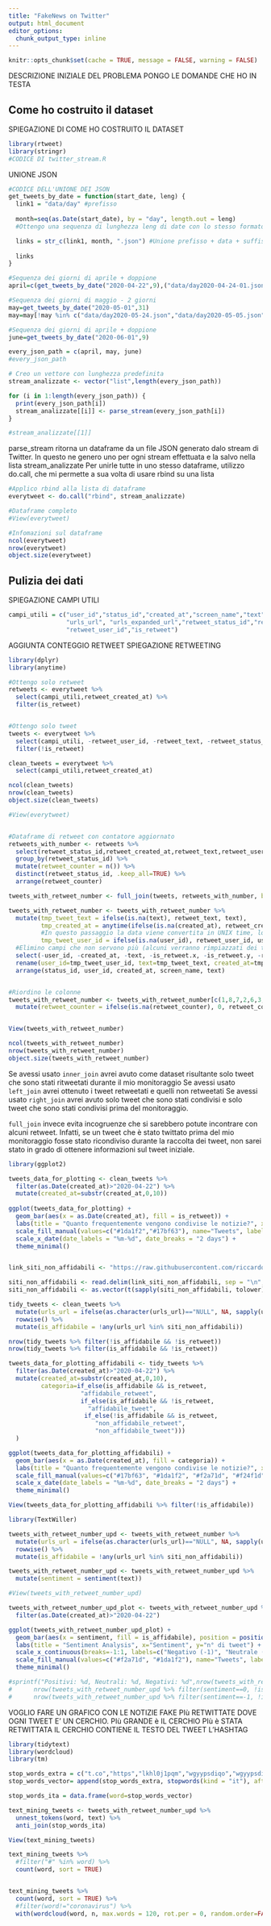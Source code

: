 ```yaml
---
title: "FakeNews on Twitter"
output: html_document
editor_options: 
  chunk_output_type: inline
---
```


```r
knitr::opts_chunk$set(cache = TRUE, message = FALSE, warning = FALSE)
```

DESCRIZIONE INIZIALE DEL PROBLEMA
PONGO LE DOMANDE CHE HO IN TESTA

## Come ho costruito il dataset

SPIEGAZIONE DI COME HO COSTRUITO IL DATASET

```r
library(rtweet)
library(stringr)
#CODICE DI twitter_stream.R
```

UNIONE JSON

```r
#CODICE DELL'UNIONE DEI JSON
get_tweets_by_date = function(start_date, leng) {
  link1 = "data/day" #prefisso
  
  month=seq(as.Date(start_date), by = "day", length.out = leng) 
  #Ottengo una sequenza di lunghezza leng di date con lo stesso formato di start_date 

  links = str_c(link1, month, ".json") #Unione prefisso + data + suffisso
  
  links
}

#Sequenza dei giorni di aprile + doppione
april=c(get_tweets_by_date("2020-04-22",9),("data/day2020-04-24-01.json"))

#Sequenza dei giorni di maggio - 2 giorni
may=get_tweets_by_date("2020-05-01",31)
may=may[!may %in% c("data/day2020-05-24.json","data/day2020-05-05.json")]

#Sequenza dei giorni di aprile + doppione
june=get_tweets_by_date("2020-06-01",9)

every_json_path = c(april, may, june)
#every_json_path

# Creo un vettore con lunghezza predefinita
stream_analizzate <- vector("list",length(every_json_path))  

for (i in 1:length(every_json_path)) {        
  print(every_json_path[i])
  stream_analizzate[[i]] <- parse_stream(every_json_path[i])          
}

#stream_analizzate[[1]]

```

parse_stream ritorna un dataframe da un file JSON generato dalo stream di Twitter.
In questo ne genero uno per ogni stream effettuata e la salvo nella lista stream_analizzate
Per unirle tutte in uno stesso dataframe, utilizzo do.call, che mi permette a sua volta di usare rbind su una lista

```r
#Applico rbind alla lista di dataframe
everytweet <- do.call("rbind", stream_analizzate)

#Dataframe completo
#View(everytweet)

#Infomazioni sul dataframe
ncol(everytweet)
nrow(everytweet)
object.size(everytweet)
```

## Pulizia dei dati

SPIEGAZIONE CAMPI UTILI

```r
campi_utili = c("user_id","status_id","created_at","screen_name","text", 
                "urls_url", "urls_expanded_url","retweet_status_id","retweet_text",
                "retweet_user_id","is_retweet")
```

AGGIUNTA CONTEGGIO RETWEET
SPIEGAZIONE RETWEETING

```r
library(dplyr)
library(anytime)

#Ottengo solo retweet
retweets <- everytweet %>%
  select(campi_utili,retweet_created_at) %>%
  filter(is_retweet)


#Ottengo solo tweet
tweets <- everytweet %>%
  select(campi_utili, -retweet_user_id, -retweet_text, -retweet_status_id) %>%
  filter(!is_retweet) 

clean_tweets = everytweet %>%
  select(campi_utili,retweet_created_at)

ncol(clean_tweets)
nrow(clean_tweets)
object.size(clean_tweets)

#View(everytweet)


#Dataframe di retweet con contatore aggiornato
retweets_with_number <- retweets %>%
  select(retweet_status_id,retweet_created_at,retweet_text,retweet_user_id,is_retweet) %>%
  group_by(retweet_status_id) %>%
  mutate(retweet_counter = n()) %>%
  distinct(retweet_status_id, .keep_all=TRUE) %>%
  arrange(retweet_counter)

tweets_with_retweet_number <- full_join(tweets, retweets_with_number, by=c("status_id" = "retweet_status_id"))

tweets_with_retweet_number <- tweets_with_retweet_number %>%
  mutate(tmp_tweet_text = ifelse(is.na(text), retweet_text, text),
         tmp_created_at = anytime(ifelse(is.na(created_at), retweet_created_at, created_at)), 
         #In questo passaggio la data viene convertita in UNIX time, lo riconverto in tempo "umano" per una lettura migliore dei dati
         tmp_tweet_user_id = ifelse(is.na(user_id), retweet_user_id, user_id)) %>%
  #Elimino campi che non servono più (alcuni verranno rimpiazzati dei temporanei)
  select(-user_id, -created_at, -text, -is_retweet.x, -is_retweet.y, -retweet_text, -retweet_user_id, -retweet_created_at) %>%
  rename(user_id=tmp_tweet_user_id, text=tmp_tweet_text, created_at=tmp_created_at) %>%
  arrange(status_id, user_id, created_at, screen_name, text)


#Riordino le colonne
tweets_with_retweet_number <- tweets_with_retweet_number[c(1,8,7,2,6,3,4,5)] %>%
  mutate(retweet_counter = ifelse(is.na(retweet_counter), 0, retweet_counter))


View(tweets_with_retweet_number)

ncol(tweets_with_retweet_number)
nrow(tweets_with_retweet_number)
object.size(tweets_with_retweet_number)

```

Se avessi usato `inner_join` avrei avuto come dataset risultante solo tweet che sono stati ritweetati durante il mio monitoraggio
Se avessi usato `left_join` avrei ottenuto i tweet retweetati e quelli non retweetati
Se avessi usato `right_join` avrei avuto solo tweet che sono stati condivisi e solo tweet che sono stati condivisi prima del monitoraggio. 

`full_join` invece evita incogruenze che si sarebbero potute incontrare con alcuni retweet. Infatti, se un tweet che è stato twittato prima del mio monitoraggio fosse stato ricondiviso durante la raccolta dei tweet, non sarei stato in grado di ottenere informazioni sul tweet iniziale.

```r
library(ggplot2)

tweets_data_for_plotting <- clean_tweets %>%
  filter(as.Date(created_at)>"2020-04-22") %>%
  mutate(created_at=substr(created_at,0,10))
  
ggplot(tweets_data_for_plotting) +
  geom_bar(aes(x = as.Date(created_at), fill = is_retweet)) +
  labs(title = "Quanto frequentemente vengono condivise le notizie?", x="Data del tweet", y="n° di tweet") +
  scale_fill_manual(values=c("#1da1f2","#17bf63"), name="Tweets", labels=c("Tweet","Retweet")) +
  scale_x_date(date_labels = "%m-%d", date_breaks = "2 days") +
  theme_minimal()



```

```r
link_siti_non_affidabili <- "https://raw.githubusercontent.com/riccardolunardi/ProgettoFondamenti/master/websites/websites_fakenews.txt?token=AIZMNOZGHQAVE6HUPP4FYNK65B5ME"

siti_non_affidabili <- read.delim(link_siti_non_affidabili, sep = "\n", header = FALSE)
siti_non_affidabili <- as.vector(t(sapply(siti_non_affidabili, tolower))) #t trasforma il dataset in una matrice

tidy_tweets <- clean_tweets %>%
  mutate(urls_url = ifelse(as.character(urls_url)=="NULL", NA, sapply(urls_url, tolower))) %>%
  rowwise() %>% 
  mutate(is_affidabile = !any(urls_url %in% siti_non_affidabili))

nrow(tidy_tweets %>% filter(!is_affidabile && !is_retweet))
nrow(tidy_tweets %>% filter(is_affidabile && !is_retweet))
```

```r

tweets_data_for_plotting_affidabili <- tidy_tweets %>%
  filter(as.Date(created_at)>"2020-04-22") %>%
  mutate(created_at=substr(created_at,0,10),
         categoria=if_else(is_affidabile && is_retweet,
                    "affidabile_retweet",
                    if_else(is_affidabile && !is_retweet,
                      "affidabile_tweet",
                     if_else(!is_affidabile && is_retweet,
                        "non_affidabile_retweet",
                        "non_affidabile_tweet")))
  )

ggplot(tweets_data_for_plotting_affidabili) +
  geom_bar(aes(x = as.Date(created_at), fill = categoria)) +
  labs(title = "Quanto frequentemente vengono condivise le notizie?", x="Data del tweet", y="n° di tweet") +
  scale_fill_manual(values=c("#17bf63", "#1da1f2", "#f2a71d", "#f24f1d"), name="Tweets", labels=c("Tweet","Retweet","Retweet di notizie non affidabili","Tweet di notizie non affidabili")) +
  scale_x_date(date_labels = "%m-%d", date_breaks = "2 days") +
  theme_minimal()

View(tweets_data_for_plotting_affidabili %>% filter(!is_affidabile))


```



```r

library(TextWiller)

tweets_with_retweet_number_upd <- tweets_with_retweet_number %>%
  mutate(urls_url = ifelse(as.character(urls_url)=="NULL", NA, sapply(urls_url, tolower))) %>%
  rowwise() %>% 
  mutate(is_affidabile = !any(urls_url %in% siti_non_affidabili))

tweets_with_retweet_number_upd <- tweets_with_retweet_number_upd %>% 
  mutate(sentiment = sentiment(text))

#View(tweets_with_retweet_number_upd)

tweets_with_retweet_number_upd_plot <- tweets_with_retweet_number_upd %>%
  filter(as.Date(created_at)>"2020-04-22")

ggplot(tweets_with_retweet_number_upd_plot) +
  geom_bar(aes(x = sentiment, fill = is_affidabile), position = position_dodge()) +
  labs(title = "Sentiment Analysis", x="Sentiment", y="n° di tweet") +
  scale_x_continuous(breaks=-1:1, labels=c("Negativo (-1)", "Neutrale (0)", "Positivo (1)")) +
  scale_fill_manual(values=c("#f2a71d", "#1da1f2"), name="Tweets", labels=c("Non affidabili","Affidabili")) +
  theme_minimal()

#sprintf("Positivi: %d, Neutrali: %d, Negativi: %d",nrow(tweets_with_retweet_number_upd %>% filter(sentiment==1, !is_affidabile)), 
#      nrow(tweets_with_retweet_number_upd %>% filter(sentiment==0, !is_affidabile)), 
#      nrow(tweets_with_retweet_number_upd %>% filter(sentiment==-1, !is_affidabile)))


```

VOGLIO FARE UN GRAFICO CON LE NOTIZIE FAKE PIù RETWITTATE DOVE OGNI TWEET E' UN CERCHIO. PIù GRANDE è IL CERCHIO PIù è STATA RETWITTATA
IL CERCHIO CONTIENE IL TESTO DEL TWEET L'HASHTAG

```r
library(tidytext)
library(wordcloud)
library(tm)

stop_words_extra = c("t.co","https","lkhl0j1pqm","wgyypsdiqo","wgyypsdiqo","lkhl0ike2c","tpm3unabk9","amp","2")
stop_words_vector= append(stop_words_extra, stopwords(kind = "it"), after = length(stop_words_extra))

stop_words_ita = data.frame(word=stop_words_vector)

text_mining_tweets <- tweets_with_retweet_number_upd %>%
  unnest_tokens(word, text) %>%
  anti_join(stop_words_ita)

View(text_mining_tweets)

text_mining_tweets %>%
  #filter("#" %in% word) %>%
  count(word, sort = TRUE)


text_mining_tweets %>%
  count(word, sort = TRUE) %>%
  #filter(word!="coronavirus") %>%
  with(wordcloud(word, n, max.words = 120, rot.per = 0, random.order=FALSE, random.color=FALSE, colors=brewer.pal(8, "Dark2")))
  

```



